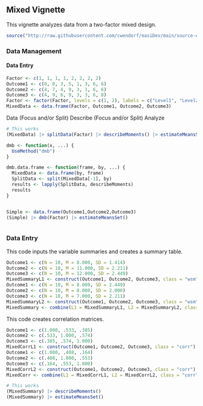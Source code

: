 
## Mixed Vignette

This vignette analyzes data from a two-factor mixed design.

```r
source("http://raw.githubusercontent.com/cwendorf/easiDev/main/source-easiDev.R")
```

### Data Management

#### Data Entry

```r
Factor <- c(1, 1, 1, 1, 2, 2, 2, 2)
Outcome1 <- c(0, 0, 3, 5, 1, 3, 6, 6)
Outcome2 <- c(4, 7, 4, 9, 3, 1, 6, 6)
Outcome3 <- c(4, 9, 6, 9, 3, 3, 6, 8)
Factor <- factor(Factor, levels = c(1, 2), labels = c("Level1", "Level2"))
MixedData <- data.frame(Factor, Outcome1, Outcome2, Outcome3)
```

Data
(Focus and/or Split)
Describe
(Focus and/or Split)
Analyze







```r
# This works
(MixedData) |> splitData(Factor) |> describeMoments() |> estimateMeansSet()
```






```r

dmb <- function(x, ...) {
  UseMethod("dmb")
}

dmb.data.frame <- function(frame, by, ...) {
  MixedData <- data.frame(by, frame)
  SplitData <- split(MixedData[-1], by)
  results <- lapply(SplitData, describeMoments)
  results
}



```

```r

Simple <- data.frame(Outcome1,Outcome2,Outcome3)
(Simple) |> dmb(Factor) |> estimateMeansSet()



```


### Data Entry

This code inputs the variable summaries and creates a summary table.
```r
Outcome1 <- c(N = 10, M = 8.000, SD = 1.414)
Outcome2 <- c(N = 10, M = 11.000, SD = 2.211)
Outcome3 <- c(N = 10, M = 12.000, SD = 2.449)
MixedSummaryL1 <- construct(Outcome1, Outcome2, Outcome3, class = "wsm")
Outcome1 <- c(N = 10, M = 8.000, SD = 2.449)
Outcome2 <- c(N = 10, M = 8.000, SD = 2.000)
Outcome3 <- c(N = 10, M = 7.000, SD = 2.211)
MixedSummaryL2 <- construct(Outcome1, Outcome2, Outcome3, class = "wsm")
MixedSummary <- combine(L1 = MixedSummaryL1, L2 = MixedSummaryL2, class = "list")
```

This code creates correlation matrices.
```r
Outcome1 <- c(1.000, .533, .385)
Outcome2 <- c(.533, 1.000, .574)
Outcome3 <- c(.385, .574, 1.000)
MixedCorrL1 <- construct(Outcome1, Outcome2, Outcome3, class = "corr")
Outcome1 <- c(1.000, .408, .164)
Outcome2 <- c(.408, 1.000, .553)
Outcome3 <- c(.164, .553, 1.000)
MixedCorrL2 <- construct(Outcome1, Outcome2, Outcome3, class = "corr")
MixedCorr <- combine(L1 = MixedCorrL1, L2 = MixedCorrL2, class = "corr")
```


```r
# This works
(MixedSummary) |> describeMoments()
(MixedSummary) |> estimateMeansSet()
```


